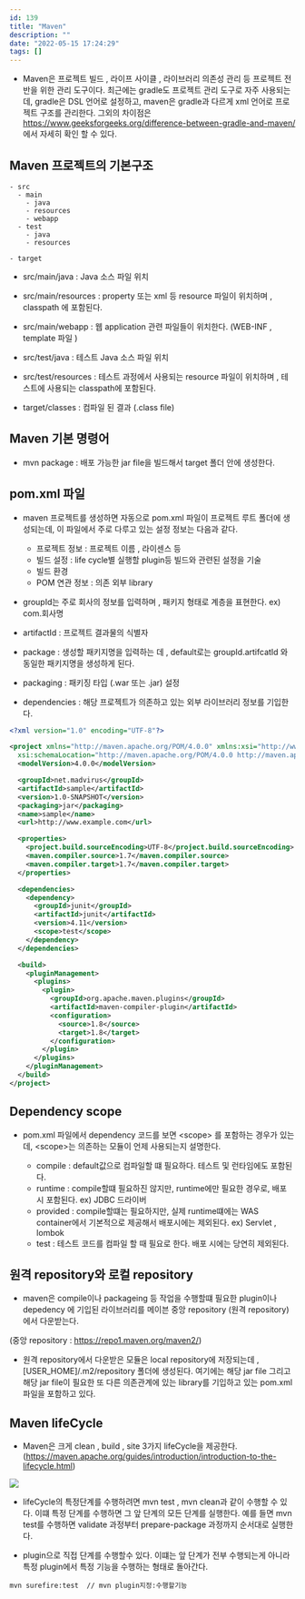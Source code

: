 ```yaml
---
id: 139
title: "Maven"
description: ""
date: "2022-05-15 17:24:29"
tags: []
---
```

- Maven은 프로젝트 빌드 , 라이프 사이클 , 라이브러리 의존성 관리 등 프로젝트 전반을 위한 관리 도구이다. 최근에는 gradle도 프로젝트 관리 도구로 자주 사용되는데, gradle은  DSL 언어로 설정하고, maven은 gradle과 다르게 xml 언어로 프로젝트 구조를 관리한다. 그외의 차이점은 https://www.geeksforgeeks.org/difference-between-gradle-and-maven/ 에서 자세히 확인 할 수 있다. 

## Maven 프로젝트의 기본구조 


```
- src
  - main
    - java
    - resources
    - webapp
  - test
    - java
    - resources

- target
```

- src/main/java : Java 소스 파일 위치
- src/main/resources : property 또는 xml 등 resource 파일이 위치하며 ,  classpath 에 포함된다. 
- src/main/webapp : 웹 application 관련 파일들이 위치한다. (WEB-INF , template 파일 )
- src/test/java : 테스트 Java 소스 파일 위치 
- src/test/resources : 테스트 과정에서 사용되는 resource 파일이 위치하며 , 테스트에 사용되는 classpath에 포함된다. 

- target/classes : 컴파일 된 결과 (.class file)



## Maven 기본 명령어

- mvn package : 배포 가능한 jar file을 빌드해서 target 폴더 안에 생성한다.

## pom.xml 파일 

- maven 프로젝트를 생성하면 자동으로 pom.xml 파일이 프로젝트 루트 폴더에 생성되는데, 이 파일에서 주로 다루고 있는 설정 정보는 다음과 같다. 


  - 프로젝트 정보 : 프로젝트 이름 , 라이센스 등 
  - 빌드 설정 : life cycle별 실행할 plugin등 빌드와 관련된 설정을 기술 
  - 빌드 환경 
  - POM 연관 정보 : 의존 외부 library  
  
- groupId는 주로 회사의 정보를 입력하며 , 패키지 형태로 계층을 표현한다. ex) com.회사명
- artifactId : 프로젝트 결과물의 식별자 
- package : 생성할 패키지명을 입력하는 데 , default로는 groupId.artifcatId 와 동일한 패키지명을 생성하게 된다. 
- packaging : 패키징 타입 (.war 또는 .jar) 설정 
- dependencies : 해당 프로젝트가 의존하고 있는 외부 라이브러리 정보를 기입한다.   
```xml
<?xml version="1.0" encoding="UTF-8"?>

<project xmlns="http://maven.apache.org/POM/4.0.0" xmlns:xsi="http://www.w3.org/2001/XMLSchema-instance"
  xsi:schemaLocation="http://maven.apache.org/POM/4.0.0 http://maven.apache.org/xsd/maven-4.0.0.xsd">
  <modelVersion>4.0.0</modelVersion>

  <groupId>net.madvirus</groupId>
  <artifactId>sample</artifactId>
  <version>1.0-SNAPSHOT</version>
  <packaging>jar</packaging>
  <name>sample</name>
  <url>http://www.example.com</url>

  <properties>
    <project.build.sourceEncoding>UTF-8</project.build.sourceEncoding>
    <maven.compiler.source>1.7</maven.compiler.source>
    <maven.compiler.target>1.7</maven.compiler.target>
  </properties>

  <dependencies>
    <dependency>
      <groupId>junit</groupId>
      <artifactId>junit</artifactId>
      <version>4.11</version>
      <scope>test</scope>
    </dependency>
  </dependencies>

  <build>
    <pluginManagement>
      <plugins>
        <plugin>
          <groupId>org.apache.maven.plugins</groupId>
          <artifactId>maven-compiler-plugin</artifactId>
          <configuration>
            <source>1.8</source>
            <target>1.8</target>
          </configuration>
        </plugin>
      </plugins>
    </pluginManagement>
  </build>
</project>

```

## Dependency scope 

- pom.xml 파일에서 dependency 코드를 보면 \<scope> 를 포함하는 경우가 있는데, \<scope>는 의존하는 모듈이 언제 사용되는지 설명한다. 

  - compile : default값으로 컴파일할 떄 필요하다. 테스트 및 런타임에도 포함된다. 
  - runtime : compile할떄 필요하진 않지만, runtime에만 필요한 경우로, 배포 시 포함된다. ex) JDBC 드라이버 
  - provided  : compile할떄는 필요하지만,  실제 runtime떄에는 WAS container에서 기본적으로 제공해서 배포시에는 제외된다. ex) Servlet , lombok
  - test : 테스트 코드를 컴파일 할 때 필요로 한다. 배포 시에는 당연히 제외된다. 


## 원격 repository와 로컬 repository

- maven은 compile이나 packageing 등 작업을 수행할떄 필요한 plugin이나 depedency 에 기입된 라이브러리를 메이븐 중앙 repository (원격 repository)에서 다운받는다. 

(중앙 repository : https://repo1.maven.org/maven2/)

- 원격 repository에서 다운받은 모듈은 local repository에 저장되는데 , [USER_HOME]/.m2/repository 폴더에 생성된다. 여기에는 해당 jar file  그리고 해당 jar file이 필요한 또 다른 의존관계에 있는 library를 기입하고 있는 pom.xml 파일을 포함하고 있다. 


## Maven lifeCycle 

- Maven은 크게 clean  , build , site 3가지 lifeCycle을 제공한다. 
(https://maven.apache.org/guides/introduction/introduction-to-the-lifecycle.html)

![](/images/mvn-01.jpg)

- lifeCycle의 특정단계를 수행하려면 mvn test , mvn clean과 같이 수행할 수 있다. 이떄 특정 단계를 수행하면 그 앞 단계의 모든 단계를 실행한다. 예를 들면 mvn test를 수행하면 validate 과정부터 prepare-package 과정까지 순서대로 실행한다. 

- plugin으로 직접 단계를 수행할수 있다. 이떄는 앞 단계가 전부 수행되는게 아니라 특정 plugin에서 특정 기능을 수행하는 형태로 돌아간다. 

```
mvn surefire:test  // mvn plugin지정:수행할기능
```
